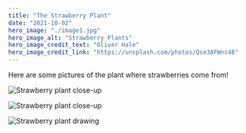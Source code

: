 ```yaml
---
title: "The Strawberry Plant"
date: "2021-10-02"
hero_image: "./image1.jpg"
hero_image_alt: "Strawberry Plants"
hero_image_credit_text: "Oliver Hale"
hero_image_credit_link: "https://unsplash.com/photos/Qse3AFWnc48"
---
```


Here are some pictures of the plant where strawberries come from!

![Strawberry plant close-up](./strawberry-plant-3.jpg)

![Strawberry plant close-up](./strawberry-plant-2.jpg)

![Strawberry plant drawing](./strawberry-plant.png)
